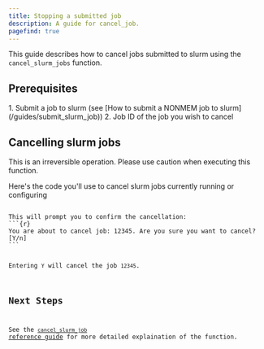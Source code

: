 ```yaml
---
title: Stopping a submitted job
description: A guide for cancel_job.
pagefind: true
---
```



This guide describes how to cancel jobs submitted to slurm using the `cancel_slurm_jobs` function.

## Prerequisites
<Steps>
1. Submit a job to slurm (see [How to submit a NONMEM job to slurm](/guides/submit_slurm_job))
2. Job ID of the job you wish to cancel
</Steps>

## Cancelling slurm jobs
<Aside type='danger'>
This is an irreversible operation. Please use caution when executing this function.
</Aside>

Here's the code you'll use to cancel slurm jobs currently running or configuring


<Code title="view_partitions.R" lang="r" code={cancel_job}/>
This will prompt you to confirm the cancellation:
```{r}
You are about to cancel job: 12345. Are you sure you want to cancel? [Y/n]
```

Entering `Y` will cancel the job `12345`.

## Next Steps

See the [`cancel_slurm_job` reference guide](/reference/cancel_slurm_job_reference) for more detailed explaination of the function.